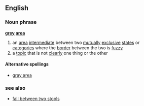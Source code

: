 ==English==
===Noun phrase===
'''[[grey]] [[area]]'''

# an [[area]] [[intermediate]] between two [[mutual]]ly [[exclusive]] [[state]]s or [[category|categories]] where the [[border]] between the two is [[fuzzy]]
# a [[topic]] that is not [[clearly]] one thing or the other

====Alternative spellings====
*[[gray area]]

===see also===
*[[fall between two stools]]